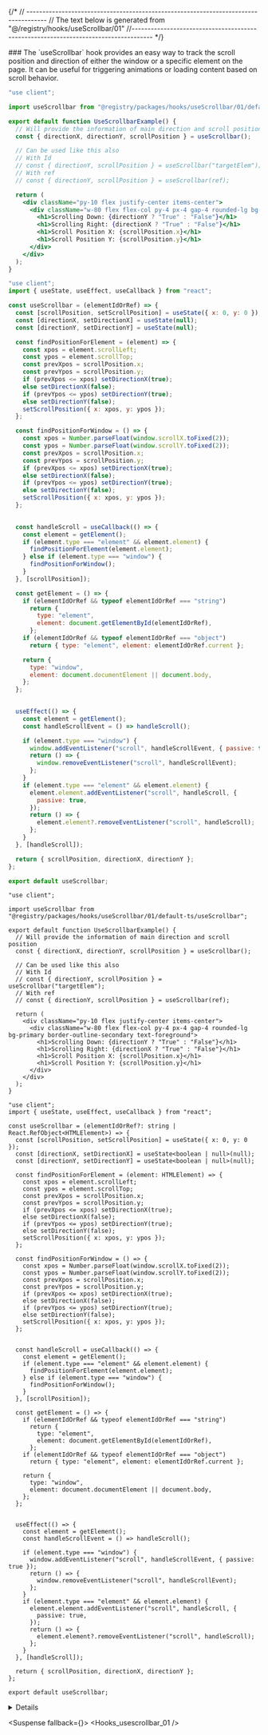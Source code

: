 
{/*
// ------------------------------------------------------------------------------------
    //	The text below is generated from "@/registry/hooks/useScrollbar/01"
//------------------------------------------------------------------------------------
*/}

<Wrapper>
<Title>useScrollbar</Title>
### The `useScrollbar` hook provides an easy way to track the scroll position and direction of either the window or a specific element on the page. It can be useful for triggering animations or loading content based on scroll behavior.

<CodeBlock variant="usescrollbar">

```default|js|example.jsx
"use client";

import useScrollbar from "@registry/packages/hooks/useScrollbar/01/default-js/useScrollbar";

export default function UseScrollbarExample() {
  // Will provide the information of main direction and scroll position
  const { directionX, directionY, scrollPosition } = useScrollbar();

  // Can be used like this also
  // With Id
  // const { directionY, scrollPosition } = useScrollbar("targetElem");
  // With ref
  // const { directionY, scrollPosition } = useScrollbar(ref);

  return (
    <div className="py-10 flex justify-center items-center">
      <div className="w-80 flex flex-col py-4 px-4 gap-4 rounded-lg bg-primary border-outline-secondary text-foreground">
        <h1>Scrolling Down: {directionY ? "True" : "False"}</h1>
        <h1>Scrolling Right: {directionX ? "True" : "False"}</h1>
        <h1>Scroll Position X: {scrollPosition.x}</h1>
        <h1>Scroll Position Y: {scrollPosition.y}</h1>
      </div>
    </div>
  );
}

```

```default|js|useScrollbar.jsx
"use client";
import { useState, useEffect, useCallback } from "react";

const useScrollbar = (elementIdOrRef) => {
  const [scrollPosition, setScrollPosition] = useState({ x: 0, y: 0 });
  const [directionX, setDirectionX] = useState(null);
  const [directionY, setDirectionY] = useState(null);

  const findPositionForElement = (element) => {
    const xpos = element.scrollLeft;
    const ypos = element.scrollTop;
    const prevXpos = scrollPosition.x;
    const prevYpos = scrollPosition.y;
    if (prevXpos <= xpos) setDirectionX(true);
    else setDirectionX(false);
    if (prevYpos <= ypos) setDirectionY(true);
    else setDirectionY(false);
    setScrollPosition({ x: xpos, y: ypos });
  };

  const findPositionForWindow = () => {
    const xpos = Number.parseFloat(window.scrollX.toFixed(2));
    const ypos = Number.parseFloat(window.scrollY.toFixed(2));
    const prevXpos = scrollPosition.x;
    const prevYpos = scrollPosition.y;
    if (prevXpos <= xpos) setDirectionX(true);
    else setDirectionX(false);
    if (prevYpos <= ypos) setDirectionY(true);
    else setDirectionY(false);
    setScrollPosition({ x: xpos, y: ypos });
  };

  
  const handleScroll = useCallback(() => {
    const element = getElement();
    if (element.type === "element" && element.element) {
      findPositionForElement(element.element);
    } else if (element.type === "window") {
      findPositionForWindow();
    }
  }, [scrollPosition]);

  const getElement = () => {
    if (elementIdOrRef && typeof elementIdOrRef === "string")
      return {
        type: "element",
        element: document.getElementById(elementIdOrRef),
      };
    if (elementIdOrRef && typeof elementIdOrRef === "object")
      return { type: "element", element: elementIdOrRef.current };

    return {
      type: "window",
      element: document.documentElement || document.body,
    };
  };

  
  useEffect(() => {
    const element = getElement();
    const handleScrollEvent = () => handleScroll();

    if (element.type === "window") {
      window.addEventListener("scroll", handleScrollEvent, { passive: true });
      return () => {
        window.removeEventListener("scroll", handleScrollEvent);
      };
    }
    if (element.type === "element" && element.element) {
      element.element.addEventListener("scroll", handleScroll, {
        passive: true,
      });
      return () => {
        element.element?.removeEventListener("scroll", handleScroll);
      };
    }
  }, [handleScroll]);

  return { scrollPosition, directionX, directionY };
};

export default useScrollbar;

```

```default|ts|example.tsx
"use client";

import useScrollbar from "@registry/packages/hooks/useScrollbar/01/default-ts/useScrollbar";

export default function UseScrollbarExample() {
  // Will provide the information of main direction and scroll position
  const { directionX, directionY, scrollPosition } = useScrollbar();

  // Can be used like this also
  // With Id
  // const { directionY, scrollPosition } = useScrollbar("targetElem");
  // With ref
  // const { directionY, scrollPosition } = useScrollbar(ref);

  return (
    <div className="py-10 flex justify-center items-center">
      <div className="w-80 flex flex-col py-4 px-4 gap-4 rounded-lg bg-primary border-outline-secondary text-foreground">
        <h1>Scrolling Down: {directionY ? "True" : "False"}</h1>
        <h1>Scrolling Right: {directionX ? "True" : "False"}</h1>
        <h1>Scroll Position X: {scrollPosition.x}</h1>
        <h1>Scroll Position Y: {scrollPosition.y}</h1>
      </div>
    </div>
  );
}

```

```default|ts|useScrollbar.tsx
"use client";
import { useState, useEffect, useCallback } from "react";

const useScrollbar = (elementIdOrRef?: string | React.RefObject<HTMLElement>) => {
  const [scrollPosition, setScrollPosition] = useState({ x: 0, y: 0 });
  const [directionX, setDirectionX] = useState<boolean | null>(null);
  const [directionY, setDirectionY] = useState<boolean | null>(null);

  const findPositionForElement = (element: HTMLElement) => {
    const xpos = element.scrollLeft;
    const ypos = element.scrollTop;
    const prevXpos = scrollPosition.x;
    const prevYpos = scrollPosition.y;
    if (prevXpos <= xpos) setDirectionX(true);
    else setDirectionX(false);
    if (prevYpos <= ypos) setDirectionY(true);
    else setDirectionY(false);
    setScrollPosition({ x: xpos, y: ypos });
  };

  const findPositionForWindow = () => {
    const xpos = Number.parseFloat(window.scrollX.toFixed(2));
    const ypos = Number.parseFloat(window.scrollY.toFixed(2));
    const prevXpos = scrollPosition.x;
    const prevYpos = scrollPosition.y;
    if (prevXpos <= xpos) setDirectionX(true);
    else setDirectionX(false);
    if (prevYpos <= ypos) setDirectionY(true);
    else setDirectionY(false);
    setScrollPosition({ x: xpos, y: ypos });
  };

  
  const handleScroll = useCallback(() => {
    const element = getElement();
    if (element.type === "element" && element.element) {
      findPositionForElement(element.element);
    } else if (element.type === "window") {
      findPositionForWindow();
    }
  }, [scrollPosition]);

  const getElement = () => {
    if (elementIdOrRef && typeof elementIdOrRef === "string")
      return {
        type: "element",
        element: document.getElementById(elementIdOrRef),
      };
    if (elementIdOrRef && typeof elementIdOrRef === "object")
      return { type: "element", element: elementIdOrRef.current };

    return {
      type: "window",
      element: document.documentElement || document.body,
    };
  };

  
  useEffect(() => {
    const element = getElement();
    const handleScrollEvent = () => handleScroll();

    if (element.type === "window") {
      window.addEventListener("scroll", handleScrollEvent, { passive: true });
      return () => {
        window.removeEventListener("scroll", handleScrollEvent);
      };
    }
    if (element.type === "element" && element.element) {
      element.element.addEventListener("scroll", handleScroll, {
        passive: true,
      });
      return () => {
        element.element?.removeEventListener("scroll", handleScroll);
      };
    }
  }, [handleScroll]);

  return { scrollPosition, directionX, directionY };
};

export default useScrollbar;

```

</CodeBlock>
<Details>


## Parameters

| Name           | Type                                       | Default | Description                                                                                          |
| -------------- | ------------------------------------------ | ------- | ---------------------------------------------------------------------------------------------------- |
| elementIdOrRef | `string` \| `React.RefObject<HTMLElement>` | -       | A string representing the element's ID or a React ref to the target element. Defaults to the window. |

## Return Values

| Name           | Type                       | Description                                                                           |
| -------------- | -------------------------- | ------------------------------------------------------------------------------------- |
| scrollPosition | `{ x: number, y: number }` | An object representing the current scroll position along the x and y axes.            |
| directionX     | `boolean \| null`          | `true` if scrolling right, `false` if scrolling left, `null` if no movement detected. |
| directionY     | `boolean \| null`          | `true` if scrolling down, `false` if scrolling up, `null` if no movement detected.    |

</Details>

<Suspense fallback={<Skeleton className="h-60 rounded-lg" />}>
<Display>
<Hooks_usescrollbar_01 />
</Display>
</Suspense>

</Wrapper>
